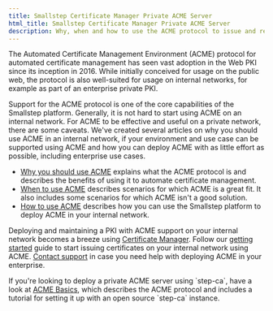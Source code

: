 ```yaml
---
title: Smallstep Certificate Manager Private ACME Server
html_title: Smallstep Certificate Manager Private ACME Server
description: Why, when and how to use the ACME protocol to issue and renew certificates with Smallstep Certificate Manager.
---
```


The Automated Certificate Management Environment (ACME) protocol for automated certificate management has seen vast adoption in the Web PKI since its inception in 2016.
While initially conceived for usage on the public web,
the protocol is also well-suited for usage on internal networks,
for example as part of an enterprise private PKI.

Support for the ACME protocol is one of the core capabilities of the Smallstep platform.
Generally, it is not hard to start using ACME on an internal network.
For ACME to be effective and useful on a private network, there are some caveats.
We've created several articles on why you should use ACME in an internal network,
if your environment and use case can be supported using ACME
and how you can deploy ACME with as little effort as possible,
including enterprise use cases.

- [Why you should use ACME](../certificate-manager/acme/why-use-acme.mdx) explains what the ACME protocol is and describes the benefits of using it to automate certificate management.
- [When to use ACME](../certificate-manager/acme/when-to-use-acme.mdx) describes scenarios for which ACME is a great fit. It also includes some scenarios for which ACME isn't a good solution.
- [How to use ACME](../certificate-manager/acme/how-to-use-acme.mdx) describes how you can use the Smallstep platform to deploy ACME in your internal network.

Deploying and maintaining a PKI with ACME support on your internal network becomes a breeze using [Certificate Manager](https://smallstep.com/certificate-manager/).
Follow our [getting started](../certificate-manager/acme/how-to-use-acme.mdx#get-started) guide to start issuing certificates on your internal network using ACME.
[Contact support](mailto:support@smallstep.com) in case you need help with deploying ACME in your enterprise.

<Alert severity="info">
  <div>
    If you're looking to deploy a private ACME server using `step-ca`, have a look at <a href="/docs/step-ca/acme-basics">ACME Basics</a>, which describes the ACME protocol and includes a tutorial for setting it up with an open source `step-ca` instance.
  </div>
</Alert>